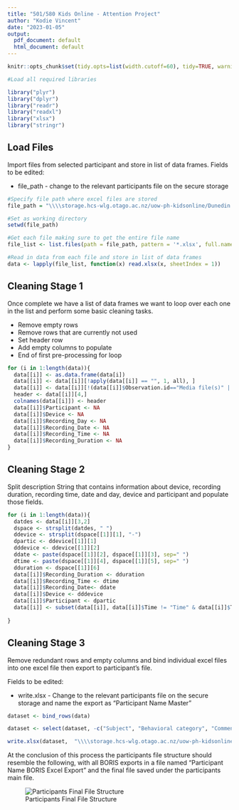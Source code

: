 ---
title: "501/580 Kids Online - Attention Project"
author: "Kodie Vincent"
date: "2023-01-05"
output:
  pdf_document: default
  html_document: default
---

```{r setup, include=FALSE}
knitr::opts_chunk$set(tidy.opts=list(width.cutoff=60), tidy=TRUE, warning = FALSE, message = FALSE)
```

```{r}
#Load all required libraries

library("plyr")  
library("dplyr")
library("readr")  
library("readxl")
library("xlsx")
library("stringr")

```

## Load Files
Import files from selected participant and store in list of data frames.
Fields to be edited:

* file_path - change to the relevant participants file on the secure storage

```{r}
#Specify file path where excel files are stored 
file_path = "\\\\storage.hcs-wlg.otago.ac.nz/uow-ph-kidsonline/Dunedin Campus/2021 Scotts College Participants BORIS/Scots 13/Scots 13 EXCEL Export"

#Set as working directory 
setwd(file_path)

#Get each file making sure to get the entire file name
file_list <- list.files(path = file_path, pattern = '*.xlsx', full.names = T)

#Read in data from each file and store in list of data frames 
data <- lapply(file_list, function(x) read.xlsx(x, sheetIndex = 1))

```

## Cleaning Stage 1
Once complete we have a list of data frames we want to loop over each one in the list and perform some basic cleaning tasks.

* Remove empty rows
* Remove rows that are currently not used
* Set header row
* Add empty columns to populate
* End of first pre-processing for loop

```{r}

for (i in 1:length(data)){
  data[[i]] <- as.data.frame(data[i])
  data[[i]] <- data[[i]][!apply(data[[i]] == "", 1, all), ]
  data[[i]] <- data[[i]][!(data[[i]]$Observation.id=="Media file(s)" | data[[i]]$Observation.id=="variable" | data[[i]]$Observation.id=="independent variables" | data[[i]]$Observation.id=="Time offset (s)" ),]
  header <- data[[i]][4,]
  colnames(data[[i]]) <- header
  data[[i]]$Participant <- NA
  data[[i]]$Device <- NA
  data[[i]]$Recording_Day <- NA
  data[[i]]$Recording_Date <- NA
  data[[i]]$Recording_Time <- NA
  data[[i]]$Recording_Duration <- NA
}

```

## Cleaning Stage 2
Split description String that contains information about device, recording duration, recording time, date and day, device and participant and populate those fields.

```{r}

for (i in 1:length(data)){
  datdes <- data[[i]][3,2]
  dspace <- strsplit(datdes, " ")
  ddevice <- strsplit(dspace[[1]][1], "-")
  dpartic <- ddevice[[1]][1] 
  dddevice <- ddevice[[1]][2]
  ddate <- paste(dspace[[1]][2], dspace[[1]][3], sep=" ")
  dtime <- paste(dspace[[1]][4], dspace[[1]][5], sep=" ")
  dduration <- dspace[[1]][6]
  data[[i]]$Recording_Duration <- dduration
  data[[i]]$Recording_Time <- dtime
  data[[i]]$Recording_Date<- ddate
  data[[i]]$Device <- dddevice
  data[[i]]$Participant <- dpartic
  data[[i]] <- subset(data[[i]], data[[i]]$Time != "Time" & data[[i]]$Time != "Observation date" & data[[i]]$Time != "Player #1" & data[[i]]$Time != "Description")
  
}


```

## Cleaning Stage 3
Remove redundant rows and empty columns and bind individual excel files into one excel file then export to participant's file. 

Fields to be edited:

* write.xlsx - Change to the relevant participants file on the secure storage and name the export as "Participant Name Master"

```{r}

dataset <- bind_rows(data)

dataset <- select(dataset, -c("Subject", "Behavioral category", "Comment"))

```

```{r}

write.xlsx(dataset,  "\\\\storage.hcs-wlg.otago.ac.nz/uow-ph-kidsonline/Dunedin Campus/2021 Scotts College Participants BORIS/Scots 13/Scots 13 Cleaned.xlsx")

```

At the conclusion of this process the participants file structure should resemble the following, with all BORIS exports in a file named "Participant Name BORIS Excel Export" and the final file saved under the participants main file. 

![Participants Final File Structure](C:\Users\GGPC\OneDrive - University of Otago\INFO501 - Masters Thesis\participants_file)


